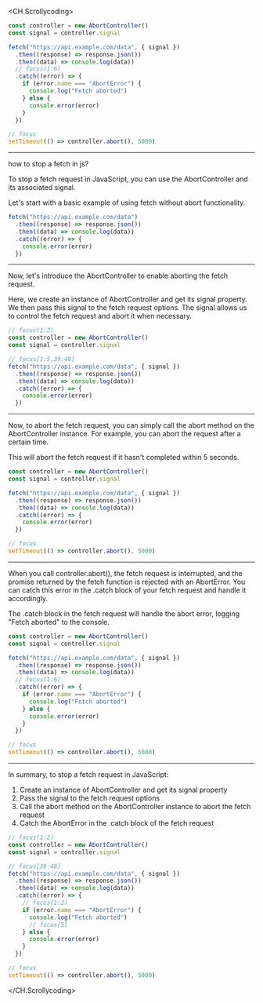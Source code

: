 
<CH.Scrollycoding>

<p />

```js index.js
const controller = new AbortController()
const signal = controller.signal

fetch("https://api.example.com/data", { signal })
  .then((response) => response.json())
  .then((data) => console.log(data))
  // focus(1:6)
  .catch((error) => {
    if (error.name === "AbortError") {
      console.log("Fetch aborted")
    } else {
      console.error(error)
    }
  })

// focus
setTimeout(() => controller.abort(), 5000)
```

---

<Question>

how to stop a fetch in js?

</Question>

<Answer>

To stop a fetch request in JavaScript, you can use the AbortController and its associated signal.

Let's start with a basic example of using fetch without abort functionality.

</Answer>

```jsx index.js
fetch("https://api.example.com/data")
  .then((response) => response.json())
  .then((data) => console.log(data))
  .catch((error) => {
    console.error(error)
  })
```

---

<Answer>

Now, let's introduce the AbortController to enable aborting the fetch request.

Here, we create an instance of AbortController and get its signal property. We then pass this signal to the fetch request options. The signal allows us to control the fetch request and abort it when necessary.

</Answer>

```js index.js
// focus(1:2)
const controller = new AbortController()
const signal = controller.signal

// focus[1:5,39:48]
fetch("https://api.example.com/data", { signal })
  .then((response) => response.json())
  .then((data) => console.log(data))
  .catch((error) => {
    console.error(error)
  })
```

---

<Answer>

Now, to abort the fetch request, you can simply call the abort method on the AbortController instance. For example, you can abort the request after a certain time.

This will abort the fetch request if it hasn't completed within 5 seconds.

</Answer>

```js index.js
const controller = new AbortController()
const signal = controller.signal

fetch("https://api.example.com/data", { signal })
  .then((response) => response.json())
  .then((data) => console.log(data))
  .catch((error) => {
    console.error(error)
  })

// focus
setTimeout(() => controller.abort(), 5000)
```

---

<Answer >

When you call controller.abort(), the fetch request is interrupted, and the promise returned by the fetch function is rejected with an AbortError. You can catch this error in the .catch block of your fetch request and handle it accordingly.

The .catch block in the fetch request will handle the abort error, logging "Fetch aborted" to the console.

</Answer>

```js index.js
const controller = new AbortController()
const signal = controller.signal

fetch("https://api.example.com/data", { signal })
  .then((response) => response.json())
  .then((data) => console.log(data))
  // focus(1:6)
  .catch((error) => {
    if (error.name === "AbortError") {
      console.log("Fetch aborted")
    } else {
      console.error(error)
    }
  })

// focus
setTimeout(() => controller.abort(), 5000)
```

---

<Answer writing>

In summary, to stop a fetch request in JavaScript:

1. Create an instance of AbortController and get its signal property
2. Pass the signal to the fetch request options
3. Call the abort method on the AbortController instance to abort the fetch request
4. Catch the AbortError in the .catch block of the fetch request

</Answer>

```js index.js
// focus(1:2)
const controller = new AbortController()
const signal = controller.signal

// focus[39:48]
fetch("https://api.example.com/data", { signal })
  .then((response) => response.json())
  .then((data) => console.log(data))
  .catch((error) => {
    // focus(1:2)
    if (error.name === "AbortError") {
      console.log("Fetch aborted")
      // focus[5]
    } else {
      console.error(error)
    }
  })

// focus
setTimeout(() => controller.abort(), 5000)
```

</CH.Scrollycoding>
